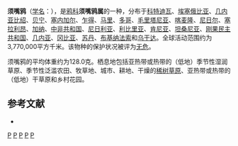 {{noteTA
|G1=unit
}}
{{Speciesbox
| taxon = Ptilostomus afer
| binomial_authority = [[卡尔·林奈|Linnaeus]], 1766
| image = Piapiac Kedougou.jpg
| status = LC | status_system = IUCN3.1
| range_map = Ptilostomus distribution map.jpg
}}

'''须嘴鸦'''（[[学名|学名]]：{{lang|la|''Ptilostomus afer''}}），是[[鸦科|鸦科]]'''须嘴鸦属'''的一种，分布于[[科特迪瓦|科特迪瓦]]、[[埃塞俄比亚|埃塞俄比亚]]、[[几内亚比绍|几内亚比绍]]、[[贝宁|贝宁]]、[[塞内加尔|塞内加尔]]、[[乍得|乍得]]、[[马里|马里]]、[[多哥|多哥]]、[[毛里塔尼亚|毛里塔尼亚]]、[[喀麦隆|喀麦隆]]、[[尼日尔|尼日尔]]、[[塞拉利昂|塞拉利昂]]、[[加纳|加纳]]、[[中非共和国|中非共和国]]、[[尼日利亚|尼日利亚]]、[[利比里亚|利比里亚]]、[[肯尼亚|肯尼亚]]、[[坦桑尼亚|坦桑尼亚]]、[[刚果民主共和国|刚果民主共和国]]、[[几内亚|几内亚]]、[[冈比亚|冈比亚]]、[[苏丹|苏丹]]、[[布基纳法索|布基纳法索]]和[[乌干达|乌干达]]。全球活动范围约为3,770,000平方千米。该物种的保护状况被评为[[无危|无危]]。

须嘴鸦的平均体重约为128.0克。栖息地包括亚热带或热带的（低地）季节性湿润草原、季节性泛滥农田、牧草地、城市、耕地、干燥的[[稀树草原|稀树草原]]、亚热带或热带的（低地）干草原和乡村花园。

== 参考文献 ==
{{commonscat|Ptilostomus afer}}
*{{cite web|url=http://www.birdlife.org/datazone/speciesfactsheet.php?id=5757&m=0|title=Ptilostomus afer|publisher=[[国际鸟盟|BirdLife.org]]|accessdate=2011-06-27}}
{{taxonbar}}
[[Category:1766年描述的鸟类|P]]
[[Category:IUCN红色名录无危物种|P]]
[[Category:鸦科|P]]
[[Category:由机器人创建的鸟类条目|P]]
[[Category:卡尔·林奈命名的生物分类|P]]